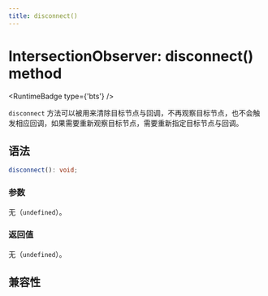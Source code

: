 ```yaml
---
title: disconnect()
---
```



# IntersectionObserver: disconnect() method

<RuntimeBadge type={'bts'} />

`disconnect` 方法可以被用来清除目标节点与回调，不再观察目标节点，也不会触发相应回调，如果需要重新观察目标节点，需要重新指定目标节点与回调。

## 语法

```ts
disconnect(): void;
```

### 参数

无（`undefined`）。

### 返回值

无（`undefined`）。

## 兼容性


<LegacyCompatTable metadata="lynx-api/intersection-observer/disconnect" />
